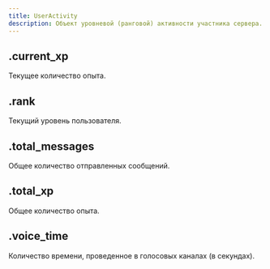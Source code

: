 ```yaml
---
title: UserActivity
description: Объект уровневой (ранговой) активности участника сервера.
---
```


## .current_xp

Текущее количество опыта.

<MdnRef dataType="Number" />

## .rank

Текущий уровень пользователя.

<MdnRef dataType="Number" />

## .total_messages

Общее количество отправленных сообщений.

<MdnRef dataType="Number" />

## .total_xp

Общее количество опыта.

<MdnRef dataType="Number" />

## .voice_time

Количество времени, проведенное в голосовых каналах (в секундах).

<MdnRef dataType="Number" />
